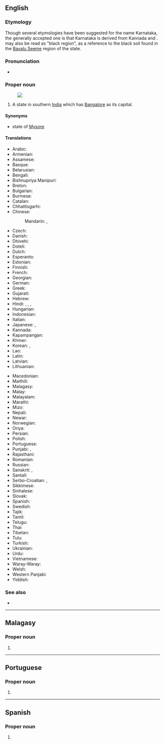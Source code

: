 {{also|Karnátaka}}
==English==
{{wikipedia}}

===Etymology===
Though several etymologies have been suggested for the name Karnataka, the generally accepted one is that Karnataka is derived from Kannada {{m|kn|ಕರು||elevated}} and {{m|kn|ನಾಡು||land}}. {{m|kn|ಕರುನಾಡು}} may also be read as "black region", as a reference to the black soil found in the [[w:Bayalu Seeme|Bayalu Seeme]] region of the state.

===Pronunciation===
* {{IPA|/kəɹˈnɑːtəkə/|/kɑːɹˈnɑːtəkə/|lang=en}}

===Proper noun===
{{en-proper noun}}
[[Image:Karnataka in India (disputed hatched).svg|thumb|]]

# A state in southern [[India]] which has [[Bangalore]] as its capital.

====Synonyms====
* {{q|former name}} state of [[Mysore]]

====Translations====
{{trans-top|state in southern India}}
* Arabic: {{t|ar|كَارْنَاتَاكَا|f}}
* Armenian: {{t|hy|Կառնատակա|sc=Armn}}
* Assamese: {{t|as|কৰ্ণাটক|tr=karṇāṭaka}}
* Basque: {{t|eu|Karnataka}}
* Belarusian: {{t|be|Карна́така|f}}
* Bengali: {{t|bn|কর্ণাটক|sc=Beng}}
* Bishnupriya Manipuri: {{t|bpy|কর্ণাটক|sc=Beng}}
* Breton: {{t|br|Karnataka}}
* Bulgarian: {{t|bg|Карна́така|f}}
* Burmese: {{t|my|ကာနတက|sc=Mymr}}
* Catalan: {{t|ca|Karnataka}}
* Chhattisgarhi: {{t-needed|hne}}
* Chinese:
*: Mandarin: {{t+|cmn|卡納塔克邦|sc=Hani}}, {{t+|cmn|卡纳塔克邦|tr=Kǎnàtǎkè-bāng|sc=Hani}}
* Czech: {{t|cs|Karnátaka|f}}
* Danish: {{t|da|Karnataka}}
* Dhivehi: {{t|dv|ކަރްނާޓަކާ}}
* Doteli: {{t|dty|कर्नाटक|tr=karnāṭaka}}
* Dutch: {{t+|nl|Karnataka}}
* Esperanto: {{t|eo|Karnatako}}
* Estonian: {{t|et|Karnataka}}
* Finnish: {{t|fi|Karnataka}}
* French: {{t+|fr|Karnataka}}
* Georgian: {{t|ka|კარნატაკა|sc=Geor}}
* German: {{t+|de|Karnataka}}
* Greek: {{t+|el|Καρνάτακα|sc=Grek}}
* Gujarati: {{t|gu|કર્ણાટક|sc=Gujr}}
* Hebrew: {{t|he|קארנאטקה}}
* Hindi: {{t+|hi|कर्नाटक|tr=karnāṭaka}}, {{t+|hi|कर्णाटक|m}}, {{t+|hi|कर्णाट|m}}, {{t+|hi|करनाटक|m}}
* Hungarian: {{t+|hu|Karnátaka}}
* Indonesian: {{t|id|Karnataka}}
* Italian: {{t|it|Karnataka}}
* Japanese: {{t|ja|カルナータカ州|tr=Karunātaka shū}}, {{t|ja|カルナータカ|tr=Karunātaka}}
* Kannada: {{t+|kn|ಕರ್ನಾಟಕ|sc=Knda}}
* Kapampangan: {{t|pam|Karnataka}}
* Khmer: {{t|km|កាណាតាកា|tr=kanataka}}
* Korean: {{t|ko|카르나타카 주|tr=Kareunataka ju}}, {{t|ko|카르나타카|tr=Kareunataka}}
* Lao: {{t-needed|lo}}
* Latin: {{t|la|Carnatica}}
* Latvian: {{t|lv|Karnātaka}}
* Lithuanian: {{t|lt|Karnataka}}
{{trans-mid}}
* Macedonian: {{t|mk|Карнатака}}
* Maithili: {{t|mai|कर्नाटका|tr=karnāṭakā}}
* Malagasy: {{t|mg|Karnataka}}
* Malay: {{t|ms|Karnataka}}
* Malayalam: {{t|ml|കര്ണാടക|sc=Mlym}}
* Marathi: {{t|mr|कर्नाटक|sc=Deva}}
* Mizo: {{t-needed|lus}}
* Nepali: {{t|ne|कर्नाटक}}
* Newar: {{t|new|कर्नाटक}}
* Norwegian: {{t+|no|Karnataka}}
* Oriya: {{t|or|କର୍ଣ୍ଣାଟକ|sc=Orya}}
* Persian: {{t|fa|کارناتاکا}}
* Polish: {{t|pl|Karnataka}}
* Portuguese: {{t|pt|Karnataka}}
* Punjabi: {{t|pa|کرناٹک|sc=pa-Arab}}, {{t+|pa|ਕਰਨਾਟਕ|sc=Guru}}
* Rajasthani: {{t-needed|raj}}
* Romanian: {{t|ro|Karnataka}}
* Russian: {{t+|ru|Карна́така|f}}
* Sanskrit: {{t+|sa|कर्णाटक}}, {{t+|sa|कर्णाट|m}}
* Santali: {{t-needed|sat}}
* Serbo-Croatian: {{t|sh|Карнатака|sc=Cyrl}}, {{t|sh|Karnataka}}
* Sikkimese: {{t-needed|sip}}
* Sinhalese: {{t-needed|si}}
* Slovak: {{t|sk|Karnátaka}}
* Spanish: {{t|es|Karnataka}}
* Swedish: {{t|sv|Karnataka}}
* Tajik: {{t|tg|Карнотако|sc=Cyrl}}
* Tamil: {{t+|ta|கர்நாடகம்}}
* Telugu: {{t+|te|కర్ణాటక|sc=Telu}}
* Thai: {{t|th|รัฐกรณาฏกะ|tr=rát gon-nâat-gà}}
* Tibetan: {{t|bo|ཁར་ན་ཀྲ་ཁཱ}}
* Tulu: {{t|tcy|ಕರ್ನಾಟಕ}}
* Turkish: {{t|tr|Karnataka}}
* Ukrainian: {{t|uk|Карна́така|f}}
* Urdu: {{t|ur|کرناٹک}}
* Vietnamese: {{t|vi|Karnataka}}
* Waray-Waray: {{t|war|Karnataka}}
* Welsh: {{t|cy|Karnataka}}
* Western Panjabi: {{t|pnb|کرناتک|tr=karnātak}}
* Yiddish: {{t|yi|קאַרנאַטאַקאַ}}
{{trans-bottom}}

===See also===
* {{list:states of India/en}}

----

==Malagasy==

===Proper noun===
{{head|mg|proper noun}}

# {{l|en|Karnataka}}

----

==Portuguese==

===Proper noun===
{{pt-proper noun}}

# {{place|pt|state|c/India|t1=Karnataka}}

----

==Spanish==
{{wikipedia|lang=es}}

===Proper noun===
{{es-proper noun|f}}

# {{l|en|Karnataka}} {{gloss|state in southern India}}
